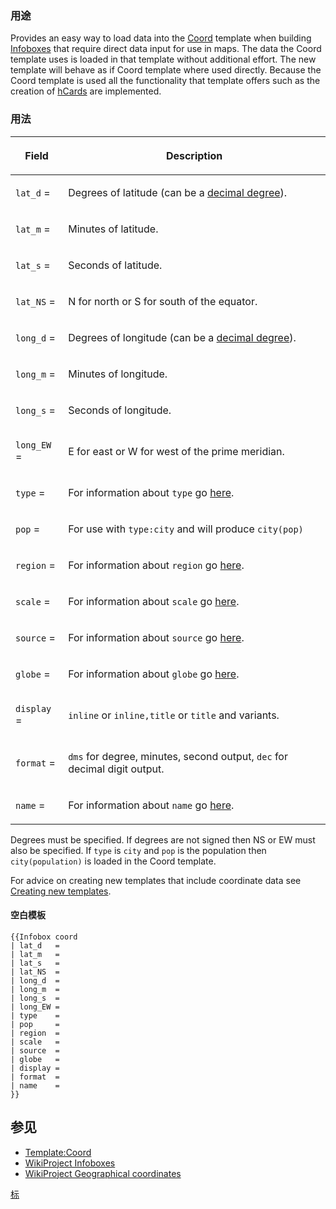 {{Documentation subpage}}
<!-- PLEASE ADD CATEGORIES AT THE BOTTOM OF THIS PAGE -->
{{esoteric}}

=== 用途 ===

Provides an easy way to load data into the [[Template:Coord|Coord]] template when building [[Wikipedia:WikiProject Infoboxes|Infoboxes]] that require direct data input for use in maps. The data the Coord template uses is loaded in that template without additional effort. The new template will behave as if Coord template where used directly. Because the Coord template is used all the functionality that template offers such as the creation of [[hCard]]s are implemented.

=== 用法 ===

{| class="wikitable" style="line-height: 1.0 font-size: 90%"
! Field    !! Description
|-
| <code>lat_d</code>   = || Degrees of latitude (can be a [[decimal degrees|decimal degree]]).
|-
| <code>lat_m</code>   = || Minutes of latitude.
|-
| <code>lat_s</code>   = || Seconds of latitude.
|-
| <code>lat_NS</code>  = || N for north or S for south of the equator.
|-
| <code>long_d</code>  = || Degrees of longitude (can be a [[decimal degrees|decimal degree]]).
|-
| <code>long_m</code>  = || Minutes of longitude.
|-
| <code>long_s</code>  = || Seconds of longitude.
|-
| <code>long_EW</code> = || E for east or W for west of the prime meridian.
|-
| <code>type</code>    = || For information about <code>type</code> go [[Wikipedia:WikiProject Geographical coordinates#type:T|here]].
|-
| <code>pop</code>     = || For use with <code>type:city</code> and will produce <code>city(pop)</code>
|-
| <code>region</code>  = || For information about <code>region</code> go [[Wikipedia:WikiProject Geographical coordinates#region:R|here]].
|-
| <code>scale</code>   = || For information about <code>scale</code> go [[Wikipedia:WikiProject Geographical coordinates#scale:N|here]].
|-
| <code>source</code>  = || For information about <code>source</code> go [[Wikipedia:WikiProject Geographical coordinates#source:S|here]].
|-
| <code>globe</code>   = || For information about <code>globe</code> go [[Wikipedia:WikiProject Geographical coordinates#globe:G:S|here]].
|-
| <code>display</code> = || <code>inline</code> or <code>inline,title</code> or <code>title</code> and variants.
|-
| <code>format</code>  = || <code>dms</code> for degree, minutes, second output, <code>dec</code> for decimal digit output.
|-
| <code>name</code>    = || For information about <code>name</code> go [[Wikipedia:WikiProject Geographical coordinates#name|here]].
|}

Degrees must be specified. If degrees are not signed then NS or EW must also be specified. If <code>type</code> is <code>city</code> and <code>pop</code> is the population then <code>city(population)</code> is loaded in the Coord template.

For advice on creating new templates that include coordinate data see [[Wikipedia:WikiProject Geographical coordinates#Creating new templates|Creating new templates]].

==== 空白模板 ====

<pre>
{{Infobox coord
| lat_d   = 
| lat_m   = 
| lat_s   = 
| lat_NS  = 
| long_d  = 
| long_m  = 
| long_s  = 
| long_EW = 
| type    = 
| pop     = 
| region  = 
| scale   = 
| source  = 
| globe   = 
| display = 
| format  = 
| name    = 
}}
</pre>

== 参见 ==

* [[Template:Coord]]
* [[Wikipedia:WikiProject Infoboxes|WikiProject Infoboxes]]
* [[Wikipedia:WikiProject Geographical coordinates|WikiProject Geographical coordinates]]

<includeonly>
<!-- CATEGORIES HERE, THANKS -->
{{DEFAULTSORT:{{PAGENAME}}}}
[[Category:地理信息框模板|标]]

</includeonly>